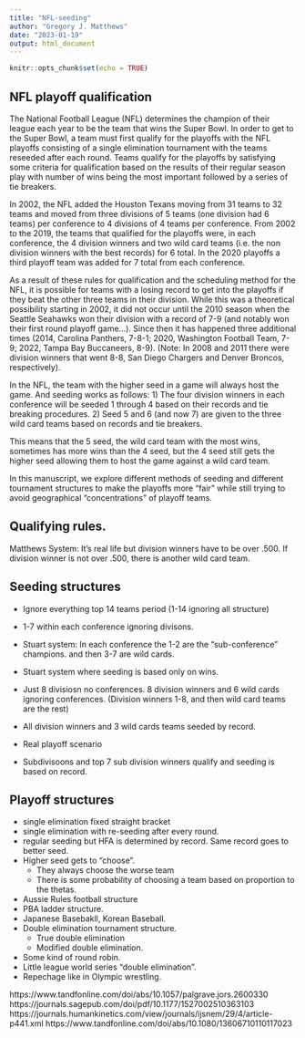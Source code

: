 ```yaml
---
title: "NFL-seeding"
author: "Gregory J. Matthews"
date: "2023-01-19"
output: html_document
---
```


```r
knitr::opts_chunk$set(echo = TRUE)
```

## NFL playoff qualification

The National Football League (NFL) determines the champion of their league each year to be the team that wins the Super Bowl.  In order to get to the Super Bowl, a team must first qualify for the playoffs with the NFL playoffs consisting of a single elimination tournament with the teams reseeded after each round.  Teams qualify for the playoffs by satisfying some criteria for qualification based on the results of their regular season play with number of wins being the most important followed by a series of tie breakers.  

In 2002, the NFL added the Houston Texans moving from 31 teams to 32 teams and moved from three divisions of 5 teams (one division had 6 teams) per conference to 4 divisions of 4 teams per conference.  From 2002 to the 2019, the teams that qualified for the playoffs were, in each conference, the 4 division winners and two wild card teams (i.e. the non division winners with the best records) for 6 total.  In the 2020 playoffs a third playoff team was added for 7 total from each conference.  

As a result of these rules for qualification and the scheduling method for the NFL, it is possible for teams with a losing record to get into the playoffs if they beat the other three teams in their division.  While this was a theoretical possibility starting in 2002, it did not occur until the 2010 season when the Seattle Seahawks won their division with a record of 7-9 (and notably won their first round playoff game...).  Since then it has happened three additional times (2014, Carolina Panthers, 7-8-1; 2020, Washington Football Team, 7-9; 2022, Tampa Bay Buccaneers, 8-9).  (Note: In 2008 and 2011 there were division winners that went 8-8, San Diego Chargers and Denver Broncos, respectively).

In the NFL, the team with the higher seed in a game will always host the game.  And seeding works as follows: 1) The four division winners in each conference will be seeded 1 through 4 based on their records and tie breaking procedures. 2) Seed 5 and 6 (and now 7) are given to the three wild card teams based on records and tie breakers.  

This means that the 5 seed, the wild card team with the most wins, sometimes has more wins than the 4 seed, but the 4 seed still gets the higher seed allowing them to host the game against a wild card team.  

In this manuscript, we explore different methods of seeding and different tournament structures to make the playoffs more "fair" while still trying to avoid geographical "concentrations" of playoff teams.  

## Qualifying rules.  
Matthews System: It's real life but division winners have to be over .500. If division winner is not over .500, there is another wild card team.  

## Seeding structures
- Ignore everything top 14 teams period (1-14 ignoring all structure) 
- 1-7 within each conference ignoring divisons. 
- Stuart system: In each conference the 1-2 are the "sub-conference" champions. and then 3-7 are wild cards.  
- Stuart system where seeding is based only on wins.  
- Just 8 divisiosn no conferences.  8 division winners and 6 wild cards ignoring conferences.  (Division winners 1-8, and then wild card teams are the rest)
- All division winners and 3 wild cards teams seeded by record.  
- Real playoff scenario

- Subdivisoons and top 7 sub division winners qualify and seeding is based on record.  


## Playoff structures
- single elimination fixed straight bracket  
- single elimination with re-seeding after every round. 
- regular seeding but HFA is determined by record.  Same record goes to better seed.  
- Higher seed gets to "choose".  
    - They always choose the worse team
    - There is some probability of choosing a team based on proportion to the thetas.  
- Aussie Rules football structure
- PBA ladder structure.  
- Japanese Basebakll, Korean Baseball. 
- Double elimination tournament structure.  
  - True double elimination 
  - Modified double elimination.  
- Some kind of round robin. 
- Little league world series "double elimination". 
- Repechage like in Olympic wrestling.  


https://www.tandfonline.com/doi/abs/10.1057/palgrave.jors.2600330
https://journals.sagepub.com/doi/pdf/10.1177/1527002510363103
https://journals.humankinetics.com/view/journals/ijsnem/29/4/article-p441.xml
https://www.tandfonline.com/doi/abs/10.1080/13606710110117023







 


